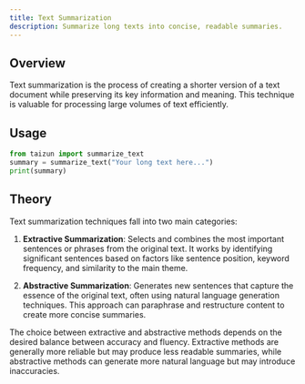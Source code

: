 ```yaml
---
title: Text Summarization
description: Summarize long texts into concise, readable summaries.
---
```


## Overview

Text summarization is the process of creating a shorter version of a text document while preserving its key information and meaning. This technique is valuable for processing large volumes of text efficiently.

## Usage

```python
from taizun import summarize_text
summary = summarize_text("Your long text here...")
print(summary)
```

## Theory

Text summarization techniques fall into two main categories:

1. **Extractive Summarization**: Selects and combines the most important sentences or phrases from the original text. It works by identifying significant sentences based on factors like sentence position, keyword frequency, and similarity to the main theme.

2. **Abstractive Summarization**: Generates new sentences that capture the essence of the original text, often using natural language generation techniques. This approach can paraphrase and restructure content to create more concise summaries.

The choice between extractive and abstractive methods depends on the desired balance between accuracy and fluency. Extractive methods are generally more reliable but may produce less readable summaries, while abstractive methods can generate more natural language but may introduce inaccuracies.